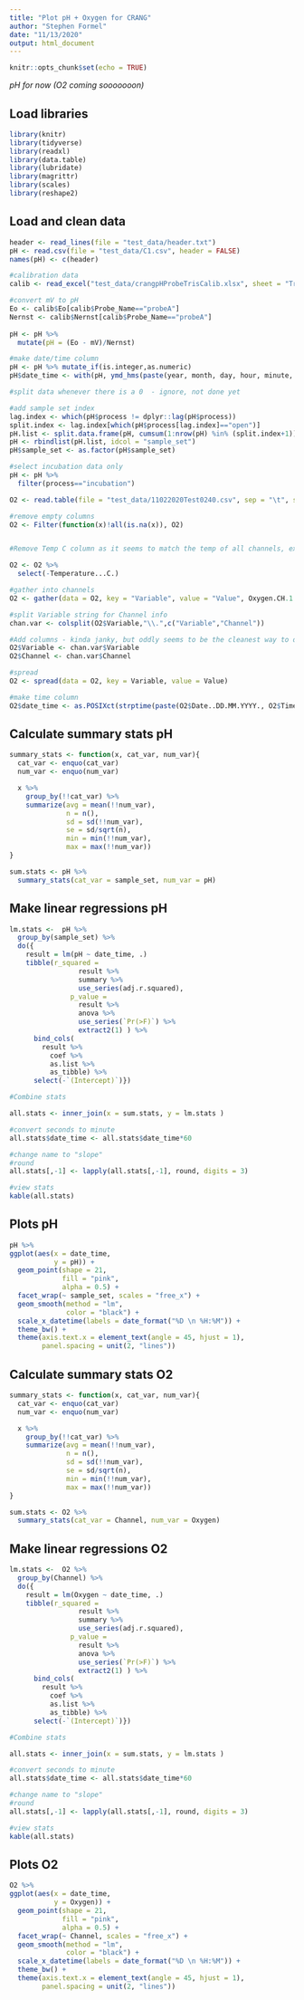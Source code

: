 ```yaml
---
title: "Plot pH + Oxygen for CRANG"
author: "Stephen Formel"
date: "11/13/2020"
output: html_document
---
```


```r
knitr::opts_chunk$set(echo = TRUE)
```

*pH for now (O2 coming sooooooon)*


## Load libraries

```r
library(knitr)
library(tidyverse)
library(readxl)
library(data.table)
library(lubridate)
library(magrittr)
library(scales)
library(reshape2)

```

## Load and clean data

```r

header <- read_lines(file = "test_data/header.txt")
pH <- read.csv(file = "test_data/C1.csv", header = FALSE)
names(pH) <- c(header)

#calibration data
calib <- read_excel("test_data/crangpHProbeTrisCalib.xlsx", sheet = "Tris pH")

#convert mV to pH
Eo <- calib$Eo[calib$Probe_Name=="probeA"]
Nernst <- calib$Nernst[calib$Probe_Name=="probeA"]
  
pH <- pH %>%
  mutate(pH = (Eo - mV)/Nernst)

#make date/time column
pH <- pH %>% mutate_if(is.integer,as.numeric)
pH$date_time <- with(pH, ymd_hms(paste(year, month, day, hour, minute, second, sep= ' ')))

#split data whenever there is a 0  - ignore, not done yet

#add sample set index
lag.index <- which(pH$process != dplyr::lag(pH$process))
split.index <- lag.index[which(pH$process[lag.index]=="open")]
pH.list <- split.data.frame(pH, cumsum(1:nrow(pH) %in% (split.index+1)))
pH <- rbindlist(pH.list, idcol = "sample_set")
pH$sample_set <- as.factor(pH$sample_set)

#select incubation data only
pH <- pH %>%
  filter(process=="incubation")

```

```r

O2 <- read.table(file = "test_data/11022020Test0240.csv", sep = "\t", skip = 22, fileEncoding = "UTF-16", strip.white = TRUE, header = TRUE)

#remove empty columns
O2 <- Filter(function(x)!all(is.na(x)), O2)


#Remove Temp C column as it seems to match the temp of all channels, except Channel 2.  Not sure why that one is different, but it is.

O2 <- O2 %>%
  select(-Temperature...C.)

#gather into channels
O2 <- gather(data = O2, key = "Variable", value = "Value", Oxygen.CH.1:Temperature.CH.4)

#split Variable string for Channel info
chan.var <- colsplit(O2$Variable,"\\.",c("Variable","Channel"))

#Add columns - kinda janky, but oddly seems to be the cleanest way to do it
O2$Variable <- chan.var$Variable
O2$Channel <- chan.var$Channel

#spread
O2 <- spread(data = O2, key = Variable, value = Value)

#make time column
O2$date_time <- as.POSIXct(strptime(paste(O2$Date..DD.MM.YYYY., O2$Time..HH.MM.SS.), format =  "%m/%d/%Y %I:%M:%S %p"))

```


## Calculate summary stats pH

```r

summary_stats <- function(x, cat_var, num_var){
  cat_var <- enquo(cat_var)
  num_var <- enquo(num_var)

  x %>%
    group_by(!!cat_var) %>%
    summarize(avg = mean(!!num_var), 
              n = n(), 
              sd = sd(!!num_var), 
              se = sd/sqrt(n),
              min = min(!!num_var),
              max = max(!!num_var))
}

sum.stats <- pH %>%
  summary_stats(cat_var = sample_set, num_var = pH)

```

## Make linear regressions pH

```r

lm.stats <-  pH %>%
  group_by(sample_set) %>%
  do({
    result = lm(pH ~ date_time, .)
    tibble(r_squared = 
                 result %>% 
                 summary %>% 
                 use_series(adj.r.squared),
               p_value = 
                 result %>% 
                 anova %>% 
                 use_series(`Pr(>F)`) %>% 
                 extract2(1) ) %>%
      bind_cols(
        result %>%
          coef %>%
          as.list %>%
          as_tibble) %>%
      select(-`(Intercept)`)})

#Combine stats

all.stats <- inner_join(x = sum.stats, y = lm.stats )

#convert seconds to minute
all.stats$date_time <- all.stats$date_time*60

#change name to "slope"
#round
all.stats[,-1] <- lapply(all.stats[,-1], round, digits = 3)

#view stats
kable(all.stats)

```

## Plots pH

```r

pH %>%
ggplot(aes(x = date_time,
           y = pH)) +
  geom_point(shape = 21,
             fill = "pink",
             alpha = 0.5) +
  facet_wrap(~ sample_set, scales = "free_x") +
  geom_smooth(method = "lm",
              color = "black") +
  scale_x_datetime(labels = date_format("%D \n %H:%M")) + 
  theme_bw() +
  theme(axis.text.x = element_text(angle = 45, hjust = 1),
        panel.spacing = unit(2, "lines"))

```


## Calculate summary stats O2

```r

summary_stats <- function(x, cat_var, num_var){
  cat_var <- enquo(cat_var)
  num_var <- enquo(num_var)

  x %>%
    group_by(!!cat_var) %>%
    summarize(avg = mean(!!num_var), 
              n = n(), 
              sd = sd(!!num_var), 
              se = sd/sqrt(n),
              min = min(!!num_var),
              max = max(!!num_var))
}

sum.stats <- O2 %>%
  summary_stats(cat_var = Channel, num_var = Oxygen)

```

## Make linear regressions O2

```r

lm.stats <-  O2 %>%
  group_by(Channel) %>%
  do({
    result = lm(Oxygen ~ date_time, .)
    tibble(r_squared = 
                 result %>% 
                 summary %>% 
                 use_series(adj.r.squared),
               p_value = 
                 result %>% 
                 anova %>% 
                 use_series(`Pr(>F)`) %>% 
                 extract2(1) ) %>%
      bind_cols(
        result %>%
          coef %>%
          as.list %>%
          as_tibble) %>%
      select(-`(Intercept)`)})

#Combine stats

all.stats <- inner_join(x = sum.stats, y = lm.stats )

#convert seconds to minute
all.stats$date_time <- all.stats$date_time*60

#change name to "slope"
#round
all.stats[,-1] <- lapply(all.stats[,-1], round, digits = 3)

#view stats
kable(all.stats)

```

## Plots O2

```r

O2 %>%
ggplot(aes(x = date_time,
           y = Oxygen)) +
  geom_point(shape = 21,
             fill = "pink",
             alpha = 0.5) +
  facet_wrap(~ Channel, scales = "free_x") +
  geom_smooth(method = "lm",
              color = "black") +
  scale_x_datetime(labels = date_format("%D \n %H:%M")) + 
  theme_bw() +
  theme(axis.text.x = element_text(angle = 45, hjust = 1),
        panel.spacing = unit(2, "lines"))

```

